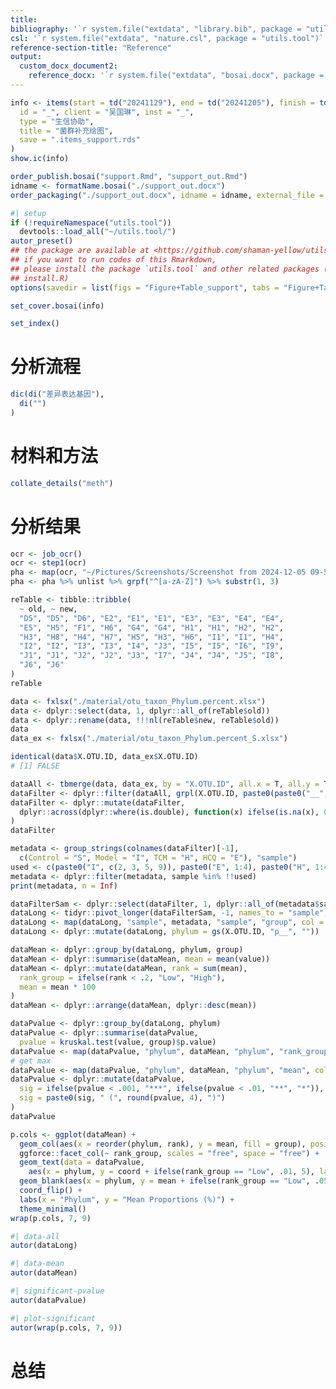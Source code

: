 ```yaml
---
title: 
bibliography: '`r system.file("extdata", "library.bib", package = "utils.tool")`'
csl: '`r system.file("extdata", "nature.csl", package = "utils.tool")`'
reference-section-title: "Reference"
output:
  custom_docx_document2:
    reference_docx: '`r system.file("extdata", "bosai.docx", package = "utils.tool")`'
---
```



```r
info <- items(start = td("20241129"), end = td("20241205"), finish = td("20241205"),
  id = "_", client = "吴国琳", inst = "_",
  type = "生信协助",
  title = "菌群补充绘图",
  save = ".items_support.rds"
)
show.ic(info)

order_publish.bosai("support.Rmd", "support_out.Rmd")
idname <- formatName.bosai("./support_out.docx")
order_packaging("./support_out.docx", idname = idname, external_file = NULL)
```

```r
#| setup
if (!requireNamespace("utils.tool"))
  devtools::load_all("~/utils.tool/")
autor_preset()
## the package are available at <https://github.com/shaman-yellow/utils.tool>
## if you want to run codes of this Rmarkdown,
## please install the package `utils.tool` and other related packages (run
## install.R)
options(savedir = list(figs = "Figure+Table_support", tabs = "Figure+Table_support"))
```

```r
set_cover.bosai(info)
```

```r
set_index()
```

# 分析流程 {#abstract}

```r
dic(di("差异表达基因"),
  di("")
)

```

# 材料和方法 {#introduction}

```r
collate_details("meth")
```

# 分析结果 {#workflow}

```r
ocr <- job_ocr()
ocr <- step1(ocr)
pha <- map(ocr, "~/Pictures/Screenshots/Screenshot from 2024-12-05 09-58-10.png")
pha <- pha %>% unlist %>% grpf("^[a-zA-Z]") %>% substr(1, 3)

reTable <- tibble::tribble(
  ~ old, ~ new,
  "D5", "D5", "D6", "E2", "E1", "E1", "E3", "E3", "E4", "E4",
  "E5", "H5", "F1", "H6", "G4", "G4", "H1", "H1", "H2", "H2",
  "H3", "H8", "H4", "H7", "H5", "H3", "H6", "I1", "I1", "H4",
  "I2", "I2", "I3", "I3", "I4", "J3", "I5", "I5", "I6", "I9",
  "J1", "J1", "J2", "J2", "J3", "I7", "J4", "J4", "J5", "I8",
  "J6", "J6"
)
reTable
```

```r
data <- fxlsx("./material/otu_taxon_Phylum.percent.xlsx")
data <- dplyr::select(data, 1, dplyr::all_of(reTable$old))
data <- dplyr::rename(data, !!!nl(reTable$new, reTable$old))
data
data_ex <- fxlsx("./material/otu_taxon_Phylum.percent_S.xlsx")

identical(data$X.OTU.ID, data_ex$X.OTU.ID)
# [1] FALSE

dataAll <- tbmerge(data, data_ex, by = "X.OTU.ID", all.x = T, all.y = T)
dataFilter <- dplyr::filter(dataAll, grpl(X.OTU.ID, paste0(paste0("__", pha), collapse = "|")))
dataFilter <- dplyr::mutate(dataFilter,
  dplyr::across(dplyr::where(is.double), function(x) ifelse(is.na(x), 0, x))
)
dataFilter

metadata <- group_strings(colnames(dataFilter)[-1],
  c(Control = "S", Model = "I", TCM = "H", HCQ = "E"), "sample")
used <- c(paste0("I", c(2, 3, 5, 9)), paste0("E", 1:4), paste0("H", 1:4), paste0("S", c(5, 7, 9, 10)))
metadata <- dplyr::filter(metadata, sample %in% !!used)
print(metadata, n = Inf)

dataFilterSam <- dplyr::select(dataFilter, 1, dplyr::all_of(metadata$sample))
dataLong <- tidyr::pivot_longer(dataFilterSam, -1, names_to = "sample", values_to = "value")
dataLong <- map(dataLong, "sample", metadata, "sample", "group", col = "group")
dataLong <- dplyr::mutate(dataLong, phylum = gs(X.OTU.ID, "p__", ""))

dataMean <- dplyr::group_by(dataLong, phylum, group)
dataMean <- dplyr::summarise(dataMean, mean = mean(value))
dataMean <- dplyr::mutate(dataMean, rank = sum(mean),
  rank_group = ifelse(rank < .2, "Low", "High"),
  mean = mean * 100
)
dataMean <- dplyr::arrange(dataMean, dplyr::desc(mean))

dataPvalue <- dplyr::group_by(dataLong, phylum)
dataPvalue <- dplyr::summarise(dataPvalue,
  pvalue = kruskal.test(value, group)$p.value)
dataPvalue <- map(dataPvalue, "phylum", dataMean, "phylum", "rank_group", col = "rank_group")
# get max
dataPvalue <- map(dataPvalue, "phylum", dataMean, "phylum", "mean", col = "coord")
dataPvalue <- dplyr::mutate(dataPvalue,
  sig = ifelse(pvalue < .001, "***", ifelse(pvalue < .01, "**", "*")),
  sig = paste0(sig, " (", round(pvalue, 4), ")")
)
dataPvalue

p.cols <- ggplot(dataMean) +
  geom_col(aes(x = reorder(phylum, rank), y = mean, fill = group), position = "dodge", width = .6) +
  ggforce::facet_col(~ rank_group, scales = "free", space = "free") +
  geom_text(data = dataPvalue,
    aes(x = phylum, y = coord + ifelse(rank_group == "Low", .01, 5), label = sig), hjust = 0) +
  geom_blank(aes(x = phylum, y = mean + ifelse(rank_group == "Low", .05, 30), fill = group)) +
  coord_flip() +
  labs(x = "Phylum", y = "Mean Proportions (%)") +
  theme_minimal()
wrap(p.cols, 7, 9)
```

```r
#| data-all
autor(dataLong)
```

```r
#| data-mean
autor(dataMean)
```

```r
#| significant-pvalue
autor(dataPvalue)
```

```r
#| plot-significant
autor(wrap(p.cols, 7, 9))
```

# 总结 {#conclusion}

